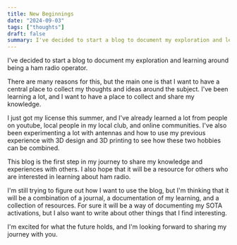 ```yaml
---
title: New Beginnings
date: "2024-09-03"
tags: ["thoughts"]
draft: false
summary: I've decided to start a blog to document my exploration and learning around being a ham radio operator.
---
```


I've decided to start a blog to document my exploration and learning around being a ham radio operator.

There are many reasons for this, but the main one is that I want to have a central place to collect my thoughts and ideas around the subject. I've been learning a lot, and I want to have a place to collect and share my knowledge.

I just got my license this summer, and I've already learned a lot from people on youtube, local people in my local club, and online communities. I've also been experimenting a lot with antennas and how to use my previous experience with 3D design and 3D printing to see how these two hobbies can be combined.

This blog is the first step in my journey to share my knowledge and experiences with others. I also hope that it will be a resource for others who are interested in learning about ham radio.

I'm still trying to figure out how I want to use the blog, but I'm thinking that it will be a combination of a journal, a documentation of my learning, and a collection of resources. For sure it will be a way of documenting my SOTA activations, but I also want to write about other things that I find interesting.

I'm excited for what the future holds, and I'm looking forward to sharing my journey with you.
